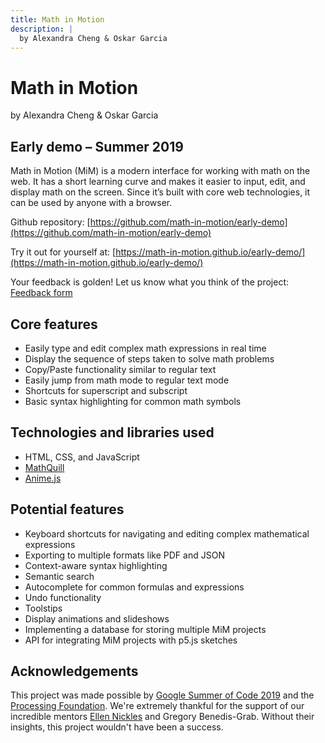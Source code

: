```yaml
---
title: Math in Motion
description: |
  by Alexandra Cheng & Oskar Garcia
---
```

# Math in Motion

by Alexandra Cheng & Oskar Garcia

## Early demo – Summer 2019

Math in Motion (MiM) is a modern interface for working with math on the web. It has a short learning curve and makes it easier to input, edit, and display math on the screen. Since it’s built with core web technologies, it can be used by anyone with a browser.

Github repository: [https://github.com/math-in-motion/early-demo](https://github.com/math-in-motion/early-demo)

Try it out for yourself at: [https://math-in-motion.github.io/early-demo/](https://math-in-motion.github.io/early-demo/)

Your feedback is golden! Let us know what you think of the project: [Feedback form](https://docs.google.com/forms/d/e/1FAIpQLSfvj-Rl70SucoTN3Rzo8iyYSsTeZfxU5GTdxMHNvCe0FKzrZQ/viewform)

## Core features

* Easily type and edit complex math expressions in real time
* Display the sequence of steps taken to solve math problems
* Copy/Paste functionality similar to regular text
* Easily jump from math mode to regular text mode
* Shortcuts for superscript and subscript
* Basic syntax highlighting for common math symbols

## Technologies and libraries used

* HTML, CSS, and JavaScript
* [MathQuill](http://mathquill.com/)
* [Anime.js](https://animejs.com/)

## Potential features

* Keyboard shortcuts for navigating and editing complex mathematical expressions
* Exporting to multiple formats like PDF and JSON
* Context-aware syntax highlighting
* Semantic search
* Autocomplete for common formulas and expressions
* Undo functionality
* Toolstips
* Display animations and slideshows
* Implementing a database for storing multiple MiM projects
* API for integrating MiM projects with p5.js sketches

## Acknowledgements

This project was made possible by [Google Summer of Code 2019](https://summerofcode.withgoogle.com/) and the [Processing Foundation](https://processing.org/). We're extremely thankful for the support of our incredible mentors [Ellen Nickles](https://ellennickles.site/) and Gregory Benedis-Grab. Without their insights, this project wouldn't have been a success.
